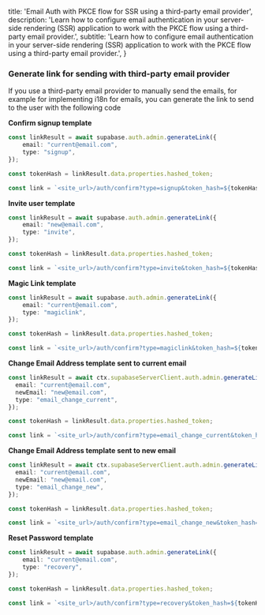 
  title: 'Email Auth with PKCE flow for SSR using a third-party email provider',
  description:
    'Learn how to configure email authentication in your server-side rendering (SSR) application to work with the PKCE flow using a third-party email provider.',
  subtitle:
    'Learn how to configure email authentication in your server-side rendering (SSR) application to work with the PKCE flow using a third-party email provider.',
}

### Generate link for sending with third-party email provider

If you use a third-party email provider to manually send the emails, for example for implementing i18n for emails, you can generate the link to send to the user with the following code

**Confirm signup template**

```ts
const linkResult = await supabase.auth.admin.generateLink({
    email: "current@email.com",
    type: "signup",
});

const tokenHash = linkResult.data.properties.hashed_token;

const link = `<site_url>/auth/confirm?type=signup&token_hash=${tokenHash}`;

```

**Invite user template**

```ts
const linkResult = await supabase.auth.admin.generateLink({
    email: "new@email.com",
    type: "invite",
});

const tokenHash = linkResult.data.properties.hashed_token;

const link = `<site_url>/auth/confirm?type=invite&token_hash=${tokenHash}`;

```

**Magic Link template**

```ts
const linkResult = await supabase.auth.admin.generateLink({
    email: "current@email.com",
    type: "magiclink",
});

const tokenHash = linkResult.data.properties.hashed_token;

const link = `<site_url>/auth/confirm?type=magiclink&token_hash=${tokenHash}`;

```

**Change Email Address template sent to current email**

```ts
const linkResult = await ctx.supabaseServerClient.auth.admin.generateLink({
  email: "current@email.com",
  newEmail: "new@email.com",
  type: "email_change_current",
});

const tokenHash = linkResult.data.properties.hashed_token;

const link = `<site_url>/auth/confirm?type=email_change_current&token_hash=${tokenHash}`;

```

**Change Email Address template sent to new email**

```ts
const linkResult = await ctx.supabaseServerClient.auth.admin.generateLink({
  email: "current@email.com",
  newEmail: "new@email.com",
  type: "email_change_new",
});

const tokenHash = linkResult.data.properties.hashed_token;

const link = `<site_url>/auth/confirm?type=email_change_new&token_hash=${tokenHash}`;

```

**Reset Password template**

```ts
const linkResult = await supabase.auth.admin.generateLink({
    email: "current@email.com",
    type: "recovery",
});

const tokenHash = linkResult.data.properties.hashed_token;

const link = `<site_url>/auth/confirm?type=recovery&token_hash=${tokenHash}`;

```

